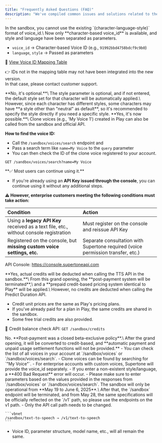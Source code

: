 ```yaml
---
title: "Frequently Asked Questions (FAQ)"
description: "We've compiled common issues and solutions related to the sandbox and structural changes. If you have any questions or problems during the service transition, please check here first."
---
```


<Accordion title="My existing voice_id no longer works.">
  In the sandbox, you cannot use the existing `{character-language-style}` format of voice_id.\
  Now only **character-based voice_id** is available, and style and language have been separated as parameters.

  - `voice_id` → Character-based Voice ID (e.g., `91992bbd4758bdcf9c9b0`)
  - `language`, `style` → Passed as parameters

  📄 [View Voice ID Mapping Table](https://docs.google.com/spreadsheets/d/1RPP9rxE8lWKrkhU91pdHUxOfYGEpqRSDaIybmVBFFZ0/edit?usp=sharing)

  👉 IDs not in the mapping table may not have been integrated into the new version.\
  In that case, please contact customer support.
</Accordion>

<Accordion title="Do I need to enter the style parameter?">
  **No, it's optional.**\
  The style parameter is optional, and if not entered, the default style set for that character will be automatically applied.\
  However, since each character has different styles, some characters may have **a style other than "neutral" as default**, so it's recommended to specify the style directly if you need a specific style.
</Accordion>

<Accordion title="Can I use clone voices in the API as well?">
  **Yes, it's now possible.**\
  Clone voices (e.g., 'My Voice 1') created in Play can also be called from the sandbox and official API.

  **How to find the voice ID:**

  - Call the `/sandbox/voices/search` endpoint and
  - Pass a search term like `name=My Voice` to the `query` parameter
  - You can then check the ID of the clone voice registered to your account.

  ```http
  GET /sandbox/voices/search?name=My Voice
  ```
</Accordion>

<Accordion title="Can I continue using my existing API Key?">
  **✅ Most users can continue using it.**

  - If you're already using an **API Key issued through the console**, you can continue using it without any additional steps.

  **⚠️ However, enterprise customers meeting the following conditions must take action:**

  | Condition                                                | Action                             |
  | :------------------------------------------------ | :----------------------------- |
  | Using a **legacy API Key** received as a text file, etc., without console registration | Must register on the console and reissue API Key |
  | Registered on the console, but **missing custom voice settings, etc.**            | Separate consultation with Supertone required (voice permission transfer, etc.)    |

  API Console: https://console.supertoneapi.com
</Accordion>

<Accordion title="Will credits be deducted when calling the TTS API in the sandbox?">
  **Yes, actual credits will be deducted when calling the TTS API in the sandbox.**\
  From this grand opening, the **post-payment system will be terminated**,\
  and a **prepaid credit-based pricing system identical to Play** will be applied.\
  However, no credits are deducted when calling the Predict Duration API.

  - Credit unit prices are the same as Play's pricing plans.
  - If you've already paid for a plan in Play, the same credits are shared in the sandbox.
  - Some free trial credits are also provided.

  📌 Credit balance check API: `GET /sandbox/credits`
</Accordion>

<Accordion title="Can I still use post-payment like before?">
  No. **Post-payment was a closed beta-exclusive policy**.\
  After the grand opening, it will be converted to credit-based, and **automatic payment and unpaid usage settlement functions will not be provided.**
</Accordion>

<Accordion title="How can I find the ID of a clone voice or custom voice?">
  - You can check the list of all voices in your account at `/sandbox/voices` or `/sandbox/voices/search`.
  - Clone voices can be found by searching for `"My Voice"`.
  - For enterprise accounts with custom voices, Supertone will provide the voice_id separately.
</Accordion>

<Accordion title="What happens if I enter an incorrect style or language parameter?">
  - If you enter a non-existent style/language, a **400 Bad Request** error will occur.
  - Please make sure to enter parameters based on the values provided in the responses from `/sandbox/voices` or `/sandbox/voices/search`.
</Accordion>

<Accordion title="How long can I use the sandbox?">
  The sandbox will only be operational from **May 19 to June 6, 2025**.\
  After that, the `/sandbox` endpoint will be terminated, and from May 28, the same specifications will be officially reflected on the `/v1` path, so please use the endpoints on the v1 path.
</Accordion>

<Accordion title="What needs to be changed when switching back from sandbox to v1?">
  - Only the API call path needs to be changed.

    ```vbnet
    /sandbox/text-to-speech → /v1/text-to-speech
    ```
  - Voice ID, parameter structure, model name, etc., will all remain the same.
</Accordion>
